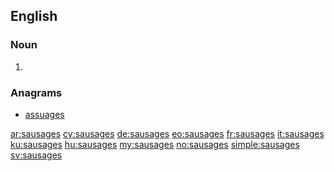 ==English==

===Noun===
{{head|en|plural}}

# {{plural of|sausage|lang=en}}

===Anagrams===
* [[assuages#English|assuages]]

[[ar:sausages]]
[[cy:sausages]]
[[de:sausages]]
[[eo:sausages]]
[[fr:sausages]]
[[it:sausages]]
[[ku:sausages]]
[[hu:sausages]]
[[my:sausages]]
[[no:sausages]]
[[simple:sausages]]
[[sv:sausages]]
